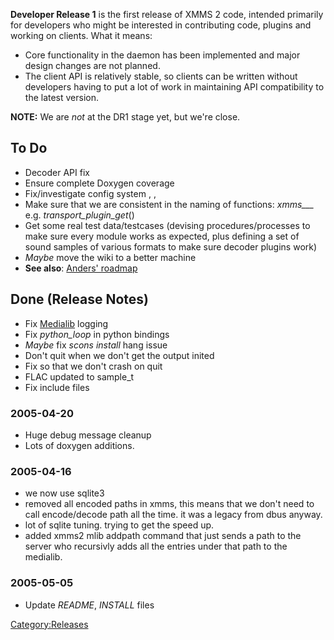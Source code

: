 {{Navbar}}

'''Developer Release 1''' is the first release of XMMS 2 code, intended primarily for developers who might be interested in contributing code, plugins and working on clients. What it means:

* Core functionality in the daemon has been implemented and major design changes are not planned.
* The client API is relatively stable, so clients can be written without developers having to put a lot of work in maintaining API compatibility to the latest version.

'''NOTE:''' We are ''not'' at the DR1 stage yet, but we're close.

== To Do ==

* Decoder API fix {{Bug|128}}
* Ensure complete Doxygen coverage
* Fix/investigate config system {{Bug|99}}, {{Bug|97}}, {{Bug|19}}
* Make sure that we are consistent in the naming of functions: ''xmms_<module>_<submodule>_<operation>'' e.g. ''transport_plugin_get''()
* Get some real test data/testcases (devising procedures/processes to make sure every module works as expected, plus defining a set of sound samples of various formats to make sure decoder plugins work)
* ''Maybe'' move the wiki to a better machine
* '''See also''': [http://genesis.xmms.se/~andersg/xmms2-short-term-roadmap.txt Anders' roadmap]

== Done (Release Notes) ==
* Fix [[Component:Medialib | Medialib]] logging
* Fix ''python_loop'' in python bindings
* ''Maybe'' fix ''scons install'' hang issue
* Don't quit when we don't get the output inited {{Bug|157}}
* Fix so that we don't crash on quit {{Bug|158}}
* FLAC updated to sample_t
* Fix include files {{Bug|93}}


=== 2005-04-20 ===
* Huge debug message cleanup
* Lots of doxygen additions.

=== 2005-04-16 ===
* we now use sqlite3
* removed all encoded paths in xmms, this means that we don't need to call encode/decode path all the time. it was a legacy from dbus anyway.
* lot of sqlite tuning. trying to get the speed up.
* added xmms2 mlib addpath command that just sends a path to the server who recursivly adds all the entries under that path to the medialib.

=== 2005-05-05 ===
* Update ''README'', ''INSTALL'' files

[[Category:Releases]]